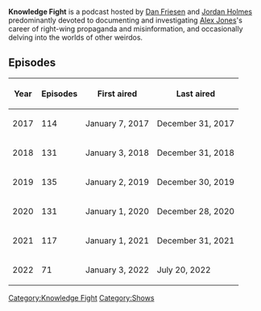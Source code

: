 {{DISPLAYTITLE:''Knowledge Fight''}}
'''Knowledge Fight''' is a podcast hosted by [[Dan Friesen]] and [[Jordan Holmes]] predominantly devoted to documenting and investigating [[Alex Jones]]'s career of right-wing propaganda and misinformation, and occasionally delving into the worlds of other weirdos.

==Episodes==
{{Main|List of Knowledge Fight episodes}}
{| class="fandom-table"
!Year
!Episodes
!First aired
!Last aired
|-
|2017
|114
|January 7, 2017
|December 31, 2017
|-
|2018
|131
|January 3, 2018
|December 31, 2018
|-
|2019
|135
|January 2, 2019
|December 30, 2019
|-
|2020
|131
|January 1, 2020
|December 28, 2020
|-
|2021
|117
|January 1, 2021
|December 31, 2021
|-
|2022
|71
|January 3, 2022
|July 20, 2022
|}
[[Category:Knowledge Fight]]
[[Category:Shows]]